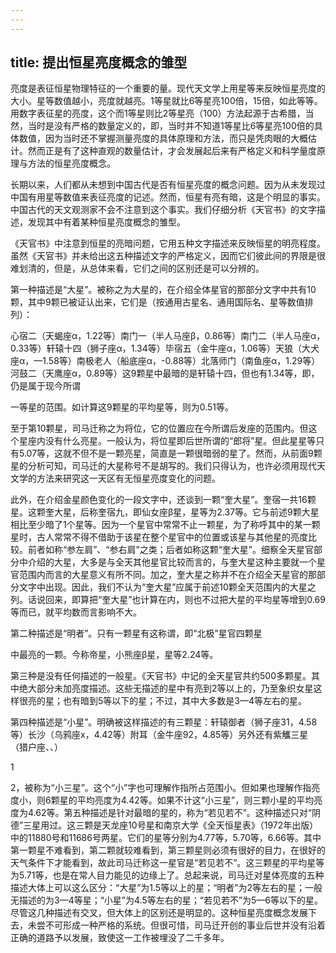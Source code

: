 ```yaml
---
---
---
```

title: 提出恒星亮度概念的雏型
---



亮度是表征恒星物理特征的一个重要的量。现代天文学上用星等来反映恒星亮度的大小。星等数值越小，亮度就越亮。1等星就比6等星亮100倍，15倍，如此等等。用数字表征星的亮度，这个而1等星则比2等星亮（100）方法起源于古希腊，当然，当时是没有严格的数量定义的，即，当时并不知道1等星比6等星亮100倍的具体数值，因为当时还不掌握测量亮度的具体原理和方法，而只是凭肉眼的大概估计。然而正是有了这种直观的数量估计，才会发展起后来有严格定义和科学量度原理与方法的恒星亮度概念。

长期以来，人们都从未想到中国古代是否有恒星亮度的概念问题。因为从未发现过中国有用星等数值来表征亮度的记述。然而，恒星有亮有暗，这是个明显的事实。中国古代的天文观测家不会不注意到这个事实。我们仔细分析《天官书》的文字描述，发现其中有着某种恒星亮度概念的雏型。

《天官书》中注意到恒星的亮暗问题，它用五种文字描述来反映恒星的明亮程度。虽然《天官书》并未给出这五种描述文字的严格定义，因而它们彼此间的界限是很难划清的，但是，从总体来看，它们之间的区别还是可以分辨的。

第一种描述是“大星”。被称之为大星的，在介绍全体星官的那部分文字中共有10颗，其中9颗已被证认出来，它们是（按通用古星名、通用国际名、星等数值排列）：

心宿二（天蝎座α，1.22等）南门一（半人马座β，0.86等）南门二（半人马座α，0.33等）轩辕十四（狮子座α，1.34等）毕宿五（金牛座α，1.06等）天狼（大犬座α，—1.58等）南极老人（船底座α，-0.88等）北落师门（南鱼座α，1.29等）河鼓二（天鹰座α，0.89等）这9颗星中最暗的是轩辕十四，但也有1.34等，即，仍是属于现今所谓

一等星的范围。如计算这9颗星的平均星等，则为0.51等。

至于第10颗星，司马迁称之为将位，它的位置应在今所谓后发座的范围内。但这个星座内没有什么亮星。一般认为，将位星即后世所谓的“郎将”星。但此星星等只有5.07等，这就不但不是一颗亮星，简直是一颗很暗弱的星了。然而，从前面9颗星的分析可知，司马迁的大星称号不是胡写的。我们只得认为，也许必须用现代天文学的方法来研究这一天区有无恒星亮度变化的问题。

此外，在介绍金星颜色变化的一段文字中，还谈到一颗“奎大星”。奎宿一共16颗星。这颗奎大星，后称奎宿九，即仙女座β星，星等为2.37等。它与前述9颗大星相比至少暗了1个星等。因为一个星官中常常不止一颗星，为了称呼其中的某一颗星时，古人常常不得不借助于该星在整个星官中的位置或该星与其他星的亮度比较。前者如称“参左肩”、“参右肩”之类；后者如称这颗“奎大星”。细察全天星官部分中介绍的大星，大多是与全天其他星官比较而言的，与奎大星这种主要就一个星官范围内而言的大星意义有所不同。加之，奎大星之称并不在介绍全天星官的那部分文字中出现。因此，我们不认为“奎大星”应属于前述10颗全天范围内的大星之列。话说回来，即算把“奎大星”也计算在内，则也不过把大星的平均星等增到0.69等而已，就平均数而言影响不大。

第二种描述是“明者”。只有一颗星有这称谓，即“北极”星官四颗星

中最亮的一颗。今称帝星，小熊座β星，星等2.24等。

第三种是没有任何描述的一般星。《天官书》中记的全天星官共约500多颗星。其中绝大部分未加亮度描述。这些无描述的星中有亮到2等以上的，乃至象织女星这样很亮的星；也有暗到5等以下的星；不过，其中大多数是3—4等左右的星。

第四种描述是“小星”。明确被这样描述的有三颗星：轩辕御者（狮子座31，4.58等）长沙（乌鸦座x，4.42等）附耳（金牛座92，4.85等）另外还有紫觿三星（猎户座、、）

1

2，被称为“小三星”。这个“小”字也可理解作指所占范围小。但如果也理解作指亮度小，则6颗星的平均亮度为4.42等。如果不计这“小三星”，则三颗小星的平均亮度为4.62等。第五种描述是针对最暗的星的，称为“若见若不”。这种描述只对“阴德”三星用过。这三颗是天龙座10号星和南京大学《全天恒星表》（1972年出版）中的11880号和11686号两星。它们的星等分别为4.77等，5.70等，6.66等。其中第一颗星不难看到，第二颗就较难看到，第三颗星则必须有很好的目力，在很好的天气条件下才能看到，故此司马迁称这一星官是“若见若不”。这三颗星的平均星等为5.71等，也是在常人目力能见的边缘上了。总起来说，司马迁对星体亮度的五种描述大体上可以这么区分：“大星”为1.5等以上的星；“明者”为2等左右的星；一般无描述的为3—4等星；“小星”为4.5等左右的星；“若见若不”为5—6等以下的星。尽管这几种描述有交叉，但大体上的区别还是明显的。这种恒星亮度概念发展下去，未尝不可形成一种严格的系统。但很可惜，司马迁开创的事业后世并没有沿着正确的道路予以发展，致使这一工作被埋没了二千多年。